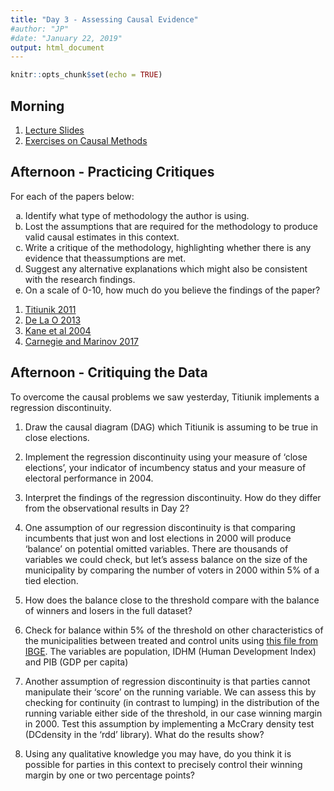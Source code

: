 ```yaml
---
title: "Day 3 - Assessing Causal Evidence"
#author: "JP"
#date: "January 22, 2019"
output: html_document
---
```


```r
knitr::opts_chunk$set(echo = TRUE)
```

## Morning

1. [Lecture Slides](https://jonnyphillips.github.io/Causal_Critiques_2020/Day 3/Slides_Day_3_v4.pdf)
2. [Exercises on Causal Methods](https://jonnyphillips.github.io/Causal_Critiques_2020/Day 3/Exercises_on_Causal_Methods.html)

## Afternoon - Practicing Critiques

For each of the papers below:

(a) Identify what type of methodology the author is using.
(b) Lost the assumptions that are required for the methodology to produce valid causal estimates in this context.
(b) Write a critique of the methodology, highlighting whether there is any evidence that theassumptions are met. 
(c) Suggest any alternative explanations which might also be consistent with the research findings.
(d) On a scale of 0-10, how much do you believe the findings of the paper?

1. [Titiunik 2011](https://jonnyphillips.github.io/Causal_Critiques_2020/Day 1/Papers/Titiunik 2011.pdf)
2. [De La O 2013](https://jonnyphillips.github.io/Causal_Critiques_2020/Day 3/Papers for Critique/De_la_O_Do.pdf)
3. [Kane et al 2004](https://jonnyphillips.github.io/Causal_Critiques_2020/Day 3/Papers for Critique/Kane et al 2004.pdf)
4. [Carnegie and Marinov 2017](https://jonnyphillips.github.io/Causal_Critiques_2020/Day 3/Papers for Critique/Carnegie and Marinov 2017.pdf)

## Afternoon - Critiquing the Data

To overcome the causal problems we saw yesterday, Titiunik implements a regression discontinuity. 

1. Draw the causal diagram (DAG) which Titiunik is assuming to be true in close elections.

2. Implement the regression discontinuity using your measure of 'close elections', your indicator of incumbency status and your measure of electoral performance in 2004.

3. Interpret the findings of the regression discontinuity. How do they differ from the observational results in Day 2?

4. One assumption of our regression discontinuity is that comparing incumbents that just won and lost elections in 2000 will produce 'balance' on potential omitted variables. There are thousands of variables we could check, but let's assess balance on the size of the municipality by comparing the number of voters in 2000 within 5\% of a tied election.

5. How does the balance close to the threshold compare with the balance of winners and losers in the full dataset?

6. Check for balance within 5\% of the threshold on other characteristics of the municipalities between treated and control units using [this file from IBGE](https://jonnyphillips.github.io/Causal_Critiques_2020/Replication/Mun_data.csv). The variables are population, IDHM (Human Development Index) and PIB (GDP per capita)

7. Another assumption of regression discontinuity is that parties cannot manipulate their 'score' on the running variable. We can assess this by checking for continuity (in contrast to lumping) in the distribution of the running variable either side of the threshold, in our case winning margin in 2000. Test this assumption by implementing a McCrary density test (DCdensity in the 'rdd' library). What do the results show?
 
8. Using any qualitative knowledge you may have, do you think it is possible for parties in this context to precisely control their winning margin by one or two percentage points? 
